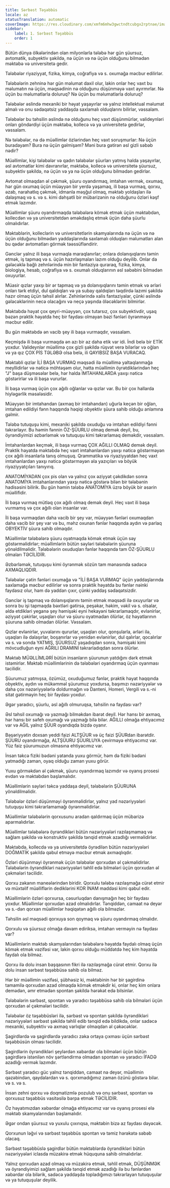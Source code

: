 ```yaml
---
title: Sərbəst Təşəbbüs
locale: az
statusTranslation: automatic
coverImage: https://res.cloudinary.com/xmfm6mhw3gwctndtcubgx2rptnae/image/upload/v1740337243/small_cover_educacion_fundamental_a051170f1c.webp
sidebar:
    label: 1. Sərbəst Təşəbbüs
    order: 1
---
```

Bütün dünya ölkələrindən olan milyonlarla tələbə hər gün şüursuz, avtomatik, subyektiv şəkildə, nə üçün və nə üçün olduğunu bilmədən məktəbə və universitetə gedir.

Tələbələr riyaziyyat, fizika, kimya, coğrafiya və s. oxumağa məcbur edilirlər.

Tələbələrin zehninə hər gün məlumat daxil olur, lakin onlar heç vaxt bu məlumatın nə üçün, məqsədinin nə olduğunu düşünməyə vaxt ayırmırlar. Nə üçün bu məlumatlarla doluruq? Nə üçün bu məlumatlarla doluruq?

Tələbələr əslində mexaniki bir həyat yaşayırlar və yalnız intellektual məlumat almalı və onu sədaqətsiz yaddaşda saxlamalı olduqlarını bilirlər, vəssalam.

Tələbələr bu təhsilin əslində nə olduğunu heç vaxt düşünmürlər, valideynləri onları göndərdiyi üçün məktəbə, kollecə və ya universitetə gedirlər, vəssalam.

Nə tələbələr, nə də müəllimlər özlərindən heç vaxt soruşmurlar: Nə üçün buradayam? Bura nə üçün gəlmişəm? Məni bura gətirən əsl gizli səbəb nədir?

Müəllimlər, kişi tələbələr və qadın tələbələr şüurları yatmış halda yaşayırlar, əsl avtomatlar kimi davranırlar, məktəbə, kollecə və universitetə şüursuz, subyektiv şəkildə, nə üçün və ya nə üçün olduğunu bilmədən gedirlər.

Avtomat olmaqdan əl çəkmək, şüuru oyandırmaq, imtahan vermək, oxumaq, hər gün oxumaq üçün müəyyən bir yerdə yaşamaq, ili başa vurmaq, qorxu, əzab, narahatlıq çəkmək, idmanla məşğul olmaq, məktəb yoldaşları ilə dalaşmaq və s. və s. kimi dəhşətli bir mübarizənin nə olduğunu özləri kəşf etmək lazımdır.

Müəllimlər şüuru oyandırmaqda tələbələrə kömək etmək üçün məktəbdən, kollecdən və ya universitetdən əməkdaşlıq etmək üçün daha şüurlu olmalıdırlar.

Məktəblərin, kolleclərin və universitetlərin skamyalarında nə üçün və nə üçün olduğunu bilmədən yaddaşlarında saxlamalı olduqları məlumatları alan bu qədər avtomatları görmək təəssüfləndirir.

Gənclər yalnız ili başa vurmaqla maraqlanırlar; onlara dolanışıqlarını təmin etmək, iş tapmaq və s. üçün hazırlaşmaları lazım olduğu deyilib. Onlar da gələcəklə bağlı zehnlərində min bir fantaziya quraraq, fizika, kimya, biologiya, hesab, coğrafiya və s. oxumalı olduqlarının əsl səbəbini bilmədən oxuyurlar.

Müasir qızlar yaxşı bir ər tapmaq və ya dolanışıqlarını təmin etmək və ərləri onları tərk etdiyi, dul qaldıqları və ya subay qaldıqları təqdirdə lazımi şəkildə hazır olmaq üçün təhsil alırlar. Zehinlərində xalis fantaziyalar, çünki əslində gələcəklərinin necə olacağını və neçə yaşında öləcəklərini bilmirlər.

Məktəbdə həyat çox qeyri-müəyyən, çox tutarsız, çox subyektivdir, uşaq bəzən praktik həyatda heç bir faydası olmayan bəzi fənləri öyrənməyə məcbur edilir.

Bu gün məktəbdə ən vacib şey ili başa vurmaqdır, vəssalam.

Keçmişdə ili başa vurmaqda ən azı bir az daha etik var idi. İndi belə bir ETİK yoxdur. Valideynlər müəllimə çox gizli şəkildə rüşvət verə bilərlər və oğlan və ya qız ÇOX PİS TƏLƏBƏ olsa belə, ili QAYIBSIZ BAŞA VURACAQ.

Məktəbli qızlar İLİ BAŞA VURMAQ məqsədi ilə müəllimə yaltaqlanmağa meyllidirlər və nəticə möhtəşəm olur, hətta müəllimin öyrətdiklərindən heç "J" başa düşməsələr belə, hər halda İMTAHANLARDA yaxşı nəticə göstərirlər və ili başa vururlar.

İli başa vurmaq üçün çox ağıllı oğlanlar və qızlar var. Bu bir çox hallarda hiyləgərlik məsələsidir.

Müəyyən bir imtahandan (axmaq bir imtahandan) uğurla keçən bir oğlan, imtahan edildiyi fənn haqqında həqiqi obyektiv şüura sahib olduğu anlamına gəlmir.

Tələbə tutuquşu kimi, mexaniki şəkildə oxuduğu və imtahan edildiyi fənni təkrarlayır. Bu həmin fənnin ÖZ-ŞÜURLU olmaq demək deyil, bu, öyrəndiyimizi əzbərləmək və tutuquşu kimi təkrarlamaq deməkdir, vəssalam.

İmtahanlardan keçmək, ili başa vurmaq ÇOX AĞILLI OLMAQ demək deyil. Praktik həyatda məktəbdə heç vaxt imtahanlardan yaxşı nəticə göstərməyən çox ağıllı insanlarla tanış olmuşuq. Qrammatika və riyaziyyatdan heç vaxt imtahanlardan yaxşı nəticə göstərməyən əla yazıçıları və böyük riyaziyyatçıları tanıyırıq.

ANATOMİYADAN çox pis olan və yalnız çox əziyyət çəkdikdən sonra ANATOMİYA imtahanlarından yaxşı nəticə göstərə bilən bir tələbənin hadisəsini bilirik. Bu gün həmin tələbə ANATOMİYA üzrə böyük bir əsərin müəllifidir.

İli başa vurmaq mütləq çox ağıllı olmaq demək deyil. Heç vaxt ili başa vurmamış və çox ağıllı olan insanlar var.

İli başa vurmaqdan daha vacib bir şey var, müəyyən fənləri oxumaqdan daha vacib bir şey var və bu, məhz oxunan fənlər haqqında aydın və parlaq OBYEKTİV şüura sahib olmaqdır.

Müəllimlər tələbələrə şüuru oyatmaqda kömək etmək üçün səy göstərməlidirlər; müəllimlərin bütün səyləri tələbələrin şüuruna yönəldilməlidir. Tələbələrin oxuduqları fənlər haqqında tam ÖZ-ŞÜURLU olmaları TƏCİLİDİR.

Əzbərləmək, tutuquşu kimi öyrənmək sözün tam mənasında sadəcə AXMAQLIQDIR.

Tələbələr çətin fənləri oxumağa və "İLİ BAŞA VURMAQ" üçün yaddaşlarında saxlamağa məcbur edilirlər və sonra praktik həyatda bu fənlər nəinki faydasız olur, həm də yaddan çıxır, çünki yaddaş sədaqətsizdir.

Gənclər iş tapmaq və dolanışıqlarını təmin etmək məqsədi ilə oxuyurlar və sonra bu işi tapmaqda bəxtləri gətirsə, peşəkar, həkim, vəkil və s. olsalar, əldə etdikləri yeganə şey həmişəki eyni hekayəni təkrarlamaqdır, evlənirlər, əziyyət çəkirlər, uşaqları olur və şüuru oyatmadan ölürlər, öz həyatlarının şüuruna sahib olmadan ölürlər. Vəssalam.

Qızlar evlənirlər, yuvalarını qururlar, uşaqları olur, qonşularla, ərləri ilə, uşaqları ilə dalaşırlar, boşanırlar və yenidən evlənirlər, dul qalırlar, qocalırlar və s. və sonda YATMIŞ, ŞÜURSUZ yaşadıqdan sonra, həmişəki kimi mövcudluğun eyni AĞRILI DRAMINI təkrarladıqdan sonra ölürlər.

Məktəb MÜƏLLİMLƏRİ bütün insanların şüurunun yatdığını dərk etmək istəmirlər. Məktəb müəllimlərinin də tələbələri oyandırmaq üçün oyanması təcilidir.

Şüurumuz yatmışsa, özümüz, oxuduğumuz fənlər, praktik həyat haqqında obyektiv, aydın və mükəmməl şüurumuz yoxdursa, başımızı nəzəriyyələr və daha çox nəzəriyyələrlə doldurmağın və Danteni, Homeri, Vergili və s.-ni sitat gətirməyin heç bir faydası yoxdur.

Əgər yaradıcı, şüurlu, əsl ağıllı olmuruqsa, təhsilin nə faydası var?

Əsl təhsil oxumağı və yazmağı bilməkdən ibarət deyil. Hər hansı bir axmaq, hər hansı bir səfeh oxumağı və yazmağı bilə bilər. AĞILLI olmağa ehtiyacımız var və AĞIL yalnız ŞÜUR oyandıqda bizdə oyanır.

Bəşəriyyətin doxsan yeddi faizi ALTŞÜUR və üç faizi ŞÜURdan ibarətdir. ŞÜURU oyandırmağa, ALTŞÜURU ŞÜURLUYA çevirməyə ehtiyacımız var. Yüz faiz şüurumuzun olmasına ehtiyacımız var.

İnsan təkcə fiziki bədəni yatanda yuxu görmür, həm də fiziki bədəni yatmadığı zaman, oyaq olduğu zaman yuxu görür.

Yuxu görməkdən əl çəkmək, şüuru oyandırmaq lazımdır və oyanış prosesi evdən və məktəbdən başlamalıdır.

Müəllimlərin səyləri təkcə yaddaşa deyil, tələbələrin ŞÜURUNA yönəldilməlidir.

Tələbələr özləri düşünməyi öyrənməlidirlər, yalnız yad nəzəriyyələri tutuquşu kimi təkrarlamamağı öyrənməlidirlər.

Müəllimlər tələbələrin qorxusunu aradan qaldırmaq üçün mübarizə aparmalıdırlar.

Müəllimlər tələbələrə öyrəndikləri bütün nəzəriyyələri razılaşmamaq və sağlam şəkildə və konstruktiv şəkildə tənqid etmək azadlığı verməlidirlər.

Məktəbdə, kollecdə və ya universitetdə öyrədilən bütün nəzəriyyələri DOĞMATİK şəkildə qəbul etməyə məcbur etmək axmaqlıqdır.

Özləri düşünməyi öyrənmək üçün tələbələr qorxudan əl çəkməlidirlər. Tələbələrin öyrəndikləri nəzəriyyələri təhlil edə bilmələri üçün qorxudan əl çəkmələri təcilidir.

Qorxu zəkanın maneələrindən biridir. Qorxulu tələbə razılaşmağa cürət etmir və müxtəlif müəlliflərin dediklərini KOR İNAM maddəsi kimi qəbul edir.

Müəllimlərin özləri qorxursa, cəsurluqdan danışmağın heç bir faydası yoxdur. Müəllimlər qorxudan azad olmalıdırlar. Tənqiddən, camaat nə deyər və s.-dən qorxan müəllimlər həqiqətən ağıllı ola bilməzlər.

Təhsilin əsl məqsədi qorxuya son qoymaq və şüuru oyandırmaq olmalıdır.

Qorxulu və şüursuz olmağa davam ediriksə, imtahan verməyin nə faydası var?

Müəllimlərin məktəb skamyalarından tələbələrə həyatda faydalı olmaq üçün kömək etmək vəzifəsi var, lakin qorxu olduğu müddətdə heç kim həyatda faydalı ola bilməz.

Qorxu ilə dolu insan başqasının fikri ilə razılaşmağa cürət etmir. Qorxu ilə dolu insan sərbəst təşəbbüsə sahib ola bilməz.

Hər bir müəllimin vəzifəsi, şübhəsiz ki, məktəbinin hər bir şagirdinə tamamilə qorxudan azad olmaqda kömək etməkdir ki, onlar heç kim onlara demədən, əmr etmədən spontan şəkildə hərəkət edə bilsinlər.

Tələbələrin sərbəst, spontan və yaradıcı təşəbbüsə sahib ola bilmələri üçün qorxudan əl çəkmələri təcilidir.

Tələbələr öz təşəbbüsləri ilə, sərbəst və spontan şəkildə öyrəndikləri nəzəriyyələri sərbəst şəkildə təhlil edib tənqid edə bildikdə, onlar sadəcə mexaniki, subyektiv və axmaq varlıqlar olmaqdan əl çəkəcəklər.

Şagirdlərdə və şagirdlərdə yaradıcı zəka ortaya çıxması üçün sərbəst təşəbbüsün olması təcilidir.

Şagirdlərin öyrəndikləri şeylərdən xəbərdar ola bilmələri üçün bütün şagirdlərə istənilən növ şərtləndirmə olmadan spontan və yaradıcı İFADƏ azadlığı vermək lazımdır.

Sərbəst yaradıcı güc yalnız tənqiddən, camaat nə deyər, müəllimin qəzəbindən, qaydalardan və s. qorxmadığımız zaman özünü göstərə bilər. və s. və s.

İnsan zehni qorxu və doqmatizmlə pozulub və onu sərbəst, spontan və qorxusuz təşəbbüs vasitəsilə bərpa etmək TƏCİLİDİR.

Öz həyatımızdan xəbərdar olmağa ehtiyacımız var və oyanış prosesi elə məktəb skamyalarından başlamalıdır.

Əgər ondan şüursuz və yuxulu çıxırıqsa, məktəbin bizə az faydası dəyəcək.

Qorxunun ləğvi və sərbəst təşəbbüs spontan və təmiz hərəkətə səbəb olacaq.

Sərbəst təşəbbüslə şagirdlər bütün məktəblərdə öyrəndikləri bütün nəzəriyyələri iclasda müzakirə etmək hüququna sahib olmalıdırlar.

Yalnız qorxudan azad olmaq və müzakirə etmək, təhlil etmək, DÜŞÜNMƏK və öyrəndiyimizi sağlam şəkildə tənqid etmək azadlığı ilə bu fənlərdən xəbərdar ola bilərik, sadəcə yaddaşda topladığımızı təkrarlayan tutuquşular və ya tutuquşular deyilik.

